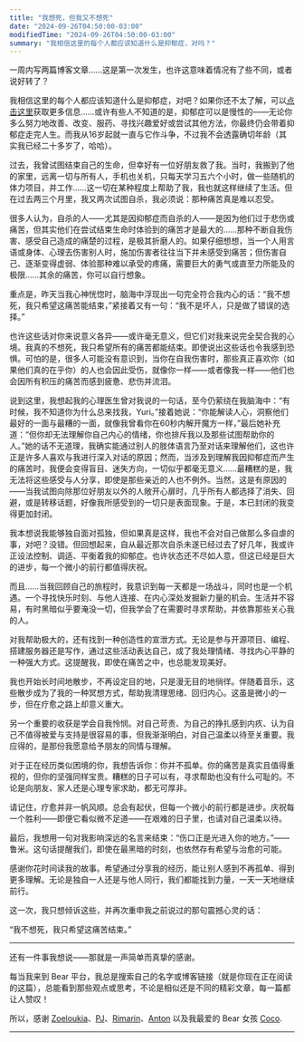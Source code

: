 ```yaml
---
title: "我想死，但我又不想死"
date: "2024-09-26T04:50:00-03:00"
modifiedTime: "2024-09-26T04:50:00-03:00"
summary: "我相信这里的每个人都应该知道什么是抑郁症，对吗？"
---
```


一周内写两篇博客文章……这是第一次发生，也许这意味着情况有了些不同，或者说好转了？

我相信这里的每个人都应该知道什么是抑郁症，对吧？如果你还不太了解，可以[点击这里](https://duckduckgo.com/?q=depression+mood)获取更多信息……或许有些人不知道的是，抑郁症可以是慢性的——无论你多么努力地改善、改变、服药、寻找兴趣爱好或尝试其他方法，你最终仍会带着抑郁症走完人生。而我从16岁起就一直与它作斗争，不过我不会透露确切年龄（其实我已经二十多岁了，哈哈）。

过去，我曾试图结束自己的生命，但幸好有一位好朋友救了我。当时，我搬到了他的家里，远离一切与所有人，手机也关机，只每天学习五六个小时，做一些随机的体力项目，并工作……这一切在某种程度上帮助了我，我也就这样继续了生活。但在过去两三个月里，我又两次试图自杀，我必须说：那种痛苦真是难以忍受。

很多人认为，自杀的人——尤其是因抑郁症而自杀的人——是因为他们过于悲伤或痛苦，但其实他们在尝试结束生命时体验到的痛苦才是最大的……那种不断自我伤害、感受自己造成的痛楚的过程，是极其折磨人的。如果仔细想想，当一个人用言语或身体、心理去伤害别人时，施加伤害者往往当下并未感受到痛苦；但伤害自己、逐渐变得虚弱、体验那种难以承受的疼痛，需要巨大的勇气或直至力所能及的极限……其余的痛苦，你可以自行想象。

重点是，昨天当我心神恍惚时，脑海中浮现出一句完全符合我内心的话：“我不想死，我只希望这痛苦能结束，”紧接着又有一句：“我不是坏人，只是做了错误的选择。”

也许这些话对你来说意义各异——或许毫无意义，但它们对我来说完全契合我的心境。我真的不想死，我只希望所有的痛苦都能结束。即使说出这些话也令我感到恐惧。可怕的是，很多人可能没有意识到，当你在自我伤害时，那些真正喜欢你（如果他们真的在乎你）的人也会因此受伤，就像你一样——或者像我一样——他们也会因所有积压的痛苦而感到疲惫、悲伤并流泪。

说到这里，我想起我的心理医生曾对我说的一句话，至今仍萦绕在我脑海中：“有时候，我不知道你为什么总来找我，Yuri。”接着她说：“你能解读人心，洞察他们最好的一面与最糟的一面，就像我曾看你在60秒内解开魔方一样，”最后她补充道：“但你却无法理解你自己内心的情绪，你也排斥我以及那些试图帮助你的人。”她的话不无道理，我确实能通过别人的肢体语言乃至对话来理解他们，这也许正是许多人喜欢与我进行深入对话的原因；然而，当涉及到理解我因抑郁症而产生的痛苦时，我便会变得盲目、迷失方向，一切似乎都毫无意义……最糟糕的是，我无法将这些感受与人分享，即使是那些亲近的人也不例外。当然，这是有原因的——当我试图向除那位好朋友以外的人敞开心扉时，几乎所有人都选择了消失、回避，或是转移话题，好像我所感受到的一切只是表面现象。于是，本已封闭的我变得更加封闭。

我本想说我能够独自面对孤独，但如果真是这样，我也不会对自己做那么多自虐的事，对吧？没错。但回想起来，自从最近那次自杀未遂已经过去了好几年，我或许正设法控制、调适、平衡着我的抑郁症。也许状态还不尽如人意，但这已经是巨大的进步，每一个微小的前行都值得庆祝。

而且……当我回顾自己的旅程时，我意识到每一天都是一场战斗，同时也是一个机遇。一个寻找快乐时刻、与他人连接、在内心深处发掘新力量的机会。生活并不容易，有时黑暗似乎要淹没一切，但我学会了在需要时寻求帮助，并依靠那些关心我的人。

对我帮助极大的，还有找到一种创造性的宣泄方式。无论是参与开源项目、编程、搭建服务器还是写作，通过这些活动表达自己，成了我处理情绪、寻找内心平静的一种强大方式。这提醒我，即使在痛苦之中，也总能发现美好。

我也开始长时间地散步，不再设定目的地，只是漫无目的地徜徉。伴随着音乐，这些散步成为了我的一种冥想方式，帮助我清理思绪、回归内心。这虽是微小的一步，但在疗愈之路上却意义重大。

另一个重要的收获是学会自我怜悯。对自己苛责、为自己的挣扎感到内疚、认为自己不值得被爱与支持是很容易的事，但我渐渐明白，对自己温柔以待至关重要。我应得的，是那份我愿意给予朋友的同情与理解。

对于正在经历类似困境的你，我想告诉你：你并不孤单。你的痛苦是真实且值得重视的，但你的坚强同样宝贵。糟糕的日子可以有，寻求帮助也没有什么可耻的。不论是向朋友、家人还是心理专家求助，都无可厚非。

请记住，疗愈并非一帆风顺。总会有起伏，但每一个微小的前行都是进步。庆祝每一个胜利——即便它看似微不足道——在艰难的日子里，也请对自己温柔以待。

最后，我想用一句对我影响深远的名言来结束：“伤口正是光进入你的地方。”——鲁米。这句话提醒我们，即使在最黑暗的时刻，也依然存有希望与治愈的可能。

感谢你花时间读我的故事。希望通过分享我的经历，能让别人感到不再孤单、得到更多理解。无论是独自一人还是与他人同行，我们都能找到力量，一天一天地继续前行。

这一次，我只想倾诉这些，并再次重申我之前说过的那句震撼心灵的话：

“我不想死，我只希望这痛苦结束。”

---

还有一件事我想说——那就是一声简单而真挚的感谢。

每当我来到 Bear 平台，我总是搜索自己的名字或博客链接（就是你现在正在阅读的这篇），总能看到那些观点或思考，不论是相似还是不同的精彩文章，每一篇都让人赞叹！

所以，感谢 [Zoeloukia](https://zoeloukia.bearblog.dev/were-just-as-wonderful-as-we-always-were)、[PJ](https://pj.bearblog.dev/it-doesnt-have-to-be-one-or-the-other)、[Rimarin](https://rimarin.bearblog.dev/links)、[Anton](https://anton.earth/social-media-crisis) 以及我最爱的 Bear 女孩 [Coco](https://coco-fraise.bearblog.dev/on-having-outgrown-a-city).

---
